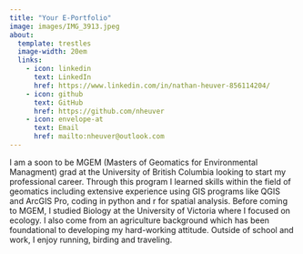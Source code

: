 ```yaml
---
title: "Your E-Portfolio"
image: images/IMG_3913.jpeg
about:
  template: trestles
  image-width: 20em
  links: 
    - icon: linkedin
      text: LinkedIn
      href: https://www.linkedin.com/in/nathan-heuver-856114204/
    - icon: github
      text: GitHub
      href: https://github.com/nheuver
    - icon: envelope-at
      text: Email
      href: mailto:nheuver@outlook.com
---
```


I am a soon to be MGEM (Masters of Geomatics for Environmental Managment) grad at the University of British Columbia looking to start my professional career. Through this program I learned skills within the field of geomatics including extensive experience using GIS programs like QGIS and ArcGIS Pro, coding in python and r for spatial analysis. Before coming to MGEM, I studied Biology at the University of Victoria where I focused on ecology. I also come from an agriculture background which has been foundational to developing my hard-working attitude. Outside of school and work, I enjoy running, birding and traveling. 
